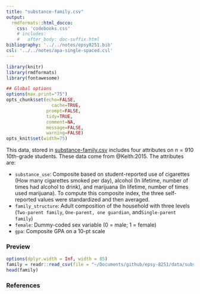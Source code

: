 ```yaml
---
title: "substance-family.csv"
output: 
  rmdformats::html_docco:
    css: 'codebooks.css'
    # includes:
    #   after_body: doc-suffix.html
bibliography: '../../notes/epsy8251.bib'
csl: '../../notes/apa-single-spaced.csl'
---
```



```r
library(knitr)
library(rmdformats)
library(fontawesome)

## Global options
options(max.print="75")
opts_chunk$set(echo=FALSE,
	             cache=TRUE,
               prompt=FALSE,
               tidy=TRUE,
               comment=NA,
               message=FALSE,
               warning=FALSE)
opts_knit$set(width=75)
```


This data, stored in [substance-family.csv](https://github.com/zief0002/epsy-8251/raw/master/data/substance-family.csv) includes four attributes on $n = 910$ 10th-grade students. These data come from @Keith:2015. The attributes are:

- `substance_use`: Composite based on student-reported use of cigarettes (How many cigarettes smoked per day), alcohol (In lifetime, number of times had alcohol to drink), and marijuana (In lifetime, number of times used marijuana). To compute this composite index, the three self-reported values were standardized and then averaged. 
- `family_structure`: Adult composition of the household with three levels (`Two-parent family`, `One-parent, one guardian`, and`Single-parent family`)
- `female`: Dummy-coded sex variable (0 = male; 1 = female)
- `gpa`: Composite GPA on a 10-pt scale


### Preview

```r
options(dplyr.width = Inf, width = 85)
family = readr::read_csv(file = "~/Documents/github/epsy-8251/data/substance-family.csv")
head(family)
```


### References

<!-- <p style="padding-left: 50px; text-indent: -50px;"> -->


